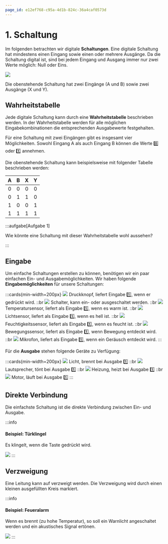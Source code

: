 ```yaml
---
page_id: e12ef768-c95a-4d1b-824c-36a4caf0573d
---
```


# 1. Schaltung

Im folgenden betrachten wir digitale **Schaltungen**. Eine digitale Schaltung hat mindestens einen Eingang sowie einen oder mehrere Ausgänge. Da die Schaltung digital ist, sind bei jedem Eingang und Ausgang immer nur zwei Werte möglich: Null oder Eins.

![](images/01-circuit.svg)

Die obenstehende Schaltung hat zwei Eingänge (A und B) sowie zwei Ausgänge (X und Y).

## Wahrheitstabelle

Jede digitale Schaltung kann durch eine **Wahrheitstabelle** beschrieben werden. In der Wahrheitstabelle werden für alle möglichen Eingabekombinationen die entsprechenden Ausgabewerte festgehalten.

Für eine Schaltung mit zwei Eingängen gibt es insgesamt vier Möglichkeiten. Sowohl Eingang A als auch Eingang B können die Werte 0️⃣ oder 1️⃣ annehmen.

Die obenstehende Schaltung kann beispielsweise mit folgender Tabelle beschrieben werden:

<div className="slim-table">

|   A   |   B   |   X   |   Y   |
| :---: | :---: | :---: | :---: |
|   0   |   0   |   0   |   0   |
|   0   |   1   |   1   |   0   |
|   1   |   0   |   0   |   1   |
|   1   |   1   |   1   |   1   |

</div>

:::aufgabe[Aufgabe 1]
<Answer type="state" id="b6de8ed2-91e1-4f6e-bcc2-877150829a12" />

Wie könnte eine Schaltung mit dieser Wahrheitstabelle wohl aussehen?

<Answer type="text" id="35235050-2d40-4cfb-9e3d-cc2c371ab482" />

:::


## Eingabe

Um einfache Schaltungen erstellen zu können, benötigen wir ein paar einfachen Ein- und Ausgabemöglichkeiten.  Wir haben folgende **Eingabemöglichkeiten** für unsere Schaltungen:

:::cards{min-width=200px}
![](images/01-sensor-button.svg)
Druckknopf, liefert Eingabe 1️⃣, wenn er gedrückt wird.
::br
![](images/01-sensor-switch.svg)
Schalter, kann ein- oder ausgeschaltet werden.
::br
![](images/01-sensor-temperature.svg)
Temperatursensor, liefert als Eingabe 1️⃣, wenn es warm ist.
::br
![](images/01-sensor-light.svg)
Lichtsensor, liefert als Eingabe 1️⃣, wenn es hell ist.
::br
![](images/01-sensor-humidity.svg)
Feuchtigkeitssensor, liefert als Eingabe 1️⃣, wenn es feucht ist.
::br
![](images/01-sensor-movement.svg)
Bewegungssensor, liefert als Eingabe 1️⃣, wenn Bewegung entdeckt wird.
::br
![](images/01-sensor-microphone.svg)
Mikrofon, liefert als Eingabe 1️⃣, wenn ein Geräusch entdeckt wird.
:::

Für die **Ausgabe** stehen folgende Geräte zu Verfügung:

:::cards{min-width=200px}
![](images/01-actor-light.svg)
Licht, brennt bei Ausgabe 1️⃣
::br
![](images/01-actor-sound.svg)
Lautsprecher, tönt bei Ausgabe 1️⃣
::br
![](images/01-actor-heating.svg)
Heizung, heizt bei Ausgabe 1️⃣
::br
![](images/01-actor-motor.svg)
Motor, läuft bei Ausgabe 1️⃣
:::

## Direkte Verbindung

Die einfachste Schaltung ist die direkte Verbindung zwischen Ein- und Ausgabe.

:::info
#### Beispiel: Türklingel

Es klingelt, wenn die Taste gedrückt wird.

![](images/01-door-bell.svg)
:::

## Verzweigung

Eine Leitung kann auf verzweigt werden. Die Verzweigung wird durch einen kleinen ausgefüllten Kreis markiert.

:::info
#### Beispiel: Feueralarm

Wenn es brennt (zu hohe Temperatur), so soll ein Warnlicht angeschaltet werden und ein akustisches Signal ertönen.

![](images/01-fire-alarm.svg)
:::
